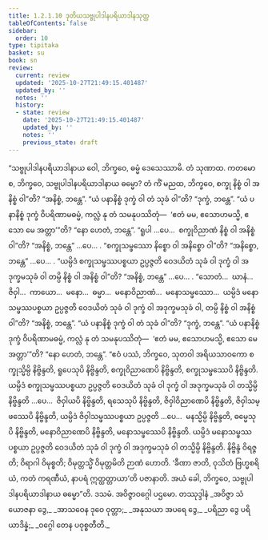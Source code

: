 ```yaml
---
title: 1.2.1.10 ဒုတိယသဗ္ဗုပါဒါနပရိယာဒါနသုတ္တ
tableOfContents: false
sidebar:
  order: 10
type: tipitaka
basket: su
book: sn
review:
  current: review
  updated: '2025-10-27T21:49:15.401487'
  updated_by: ''
  notes: ''
  history:
  - state: review
    date: '2025-10-27T21:49:15.401487'
    updated_by: ''
    notes: ''
    previous_state: draft
---
```



<ReviewStatus review={frontmatter.review} showDetails={true} />

<HypothesisAnnotation frontmatter={frontmatter} />

<DynamicBreadcrumb />

<Division number="62" book="sn" e="ch" v="18" p="288">

<Paragraph number="183" book="sn">
“သဗ္ဗုပါဒါနပရိယာဒါနာယ ဝေါ, ဘိက္ခဝေ, ဓမ္မံ ဒေသေဿာမိ. တံ သုဏာထ. ကတမော စ, ဘိက္ခဝေ, သဗ္ဗုပါဒါနပရိယာဒါနာယ ဓမ္မော?
</Paragraph>

<Paragraph number="184" book="sn">
တံ ကိံ မညထ, ဘိက္ခဝေ, စက္ခု နိစ္စံ ဝါ အနိစ္စံ ဝါ”တိ?
</Paragraph>

<Paragraph number="185" book="sn">
“အနိစ္စံ, ဘန္တေ”.
</Paragraph>

<Paragraph number="186" book="sn">
“ယံ ပနာနိစ္စံ ဒုက္ခံ ဝါ တံ သုခံ ဝါ”တိ?
</Paragraph>

<Paragraph number="187" book="sn">
“ဒုက္ခံ, ဘန္တေ”.
</Paragraph>

<Paragraph number="188" book="sn">
“ယံ ပနာနိစ္စံ ဒုက္ခံ ဝိပရိဏာမဓမ္မံ, ကလ္လံ နု တံ သမနုပဿိတုံ—  ‘ဧတံ မမ, ဧသောဟမသ္မိ, ဧသော မေ အတ္တာ’”တိ?
</Paragraph>

<Paragraph number="189" book="sn">
“နော ဟေတံ, ဘန္တေ”.
</Paragraph>

<Paragraph number="190" book="sn">
“ရူပါ …ပေ…  စက္ခုဝိညာဏံ နိစ္စံ ဝါ အနိစ္စံ ဝါ”တိ?
</Paragraph>

<Paragraph number="191" book="sn">
“အနိစ္စံ, ဘန္တေ” …ပေ… .
</Paragraph>

<Paragraph number="192" book="sn">
“စက္ခုသမ္ဖဿော နိစ္စော ဝါ အနိစ္စော ဝါ”တိ?
</Paragraph>

<Paragraph number="193" book="sn">
“အနိစ္စော, ဘန္တေ” …ပေ… .
</Paragraph>

<Paragraph number="194" book="sn">
“ယမ္ပိဒံ စက္ခုသမ္ဖဿပစ္စယာ ဥပ္ပဇ္ဇတိ ဝေဒယိတံ သုခံ ဝါ ဒုက္ခံ ဝါ အဒုက္ခမသုခံ ဝါ တမ္ပိ နိစ္စံ ဝါ အနိစ္စံ ဝါ”တိ?
</Paragraph>

<Paragraph number="195" book="sn">
“အနိစ္စံ, ဘန္တေ” …ပေ… .
</Paragraph>

<Paragraph number="196" book="sn">
“သောတံ…  ဃာနံ…  ဇိဝှါ…  ကာယော…  မနော…  ဓမ္မာ…  မနောဝိညာဏံ…  မနောသမ္ဖဿော…  ယမ္ပိဒံ မနောသမ္ဖဿပစ္စယာ ဥပ္ပဇ္ဇတိ ဝေဒယိတံ သုခံ ဝါ ဒုက္ခံ ဝါ အဒုက္ခမသုခံ ဝါ, တမ္ပိ နိစ္စံ ဝါ အနိစ္စံ ဝါ”တိ?
</Paragraph>

<Paragraph number="197" book="sn">
“အနိစ္စံ, ဘန္တေ”.
</Paragraph>

<Paragraph number="198" book="sn">
“ယံ ပနာနိစ္စံ ဒုက္ခံ ဝါ တံ သုခံ ဝါ”တိ?
</Paragraph>

<Paragraph number="199" book="sn">
“ဒုက္ခံ, ဘန္တေ”.
</Paragraph>

<Paragraph number="200" book="sn">
“ယံ ပနာနိစ္စံ ဒုက္ခံ ဝိပရိဏာမဓမ္မံ, ကလ္လံ နု တံ သမနုပဿိတုံ—  ‘ဧတံ မမ, ဧသောဟမသ္မိ, ဧသော မေ အတ္တာ’”တိ?
</Paragraph>

<Paragraph number="201" book="sn">
“နော ဟေတံ, ဘန္တေ”.
</Paragraph>

<Paragraph number="202" book="sn">
“ဧဝံ ပဿံ, ဘိက္ခဝေ, သုတဝါ အရိယသာဝကော စက္ခုသ္မိမ္ပိ နိဗ္ဗိန္ဒတိ, ရူပေသုပိ နိဗ္ဗိန္ဒတိ, စက္ခုဝိညာဏေပိ နိဗ္ဗိန္ဒတိ, စက္ခုသမ္ဖဿေပိ နိဗ္ဗိန္ဒတိ. ယမ္ပိဒံ စက္ခုသမ္ဖဿပစ္စယာ ဥပ္ပဇ္ဇတိ ဝေဒယိတံ သုခံ ဝါ ဒုက္ခံ ဝါ အဒုက္ခမသုခံ ဝါ တသ္မိမ္ပိ နိဗ္ဗိန္ဒတိ …ပေ…  ဇိဝှါယပိ နိဗ္ဗိန္ဒတိ, ရသေသုပိ နိဗ္ဗိန္ဒတိ, ဇိဝှါဝိညာဏေပိ နိဗ္ဗိန္ဒတိ, ဇိဝှါသမ္ဖဿေပိ နိဗ္ဗိန္ဒတိ, ယမ္ပိဒံ ဇိဝှါသမ္ဖဿပစ္စယာ ဥပ္ပဇ္ဇတိ …ပေ…  မနသ္မိမ္ပိ နိဗ္ဗိန္ဒတိ, ဓမ္မေသုပိ နိဗ္ဗိန္ဒတိ, မနောဝိညာဏေပိ နိဗ္ဗိန္ဒတိ, မနောသမ္ဖဿေပိ နိဗ္ဗိန္ဒတိ. ယမ္ပိဒံ မနောသမ္ဖဿပစ္စယာ ဥပ္ပဇ္ဇတိ ဝေဒယိတံ သုခံ ဝါ ဒုက္ခံ ဝါ အဒုက္ခမသုခံ ဝါ တသ္မိမ္ပိ နိဗ္ဗိန္ဒတိ. နိဗ္ဗိန္ဒံ ဝိရဇ္ဇတိ; ဝိရာဂါ ဝိမုစ္စတိ; ဝိမုတ္တသ္မိံ ဝိမုတ္တမိတိ ဉာဏံ ဟောတိ. ‘ခီဏာ ဇာတိ, ဝုသိတံ ဗြဟ္မစရိယံ, ကတံ ကရဏီယံ, နာပရံ ဣတ္ထတ္တာယာ’တိ ပဇာနာတိ. အယံ ခေါ, ဘိက္ခဝေ, သဗ္ဗုပါဒါနပရိယာဒါနာယ ဓမ္မော”တိ.

</Paragraph>
</Division>

<Paragraph number="203" type="center" book="sn">
ဒသမံ.



</Paragraph>

<Paragraph number="204" type="center" book="sn">
အဝိဇ္ဇာဝဂ္ဂေါ ပဌမော.



</Paragraph>

<Paragraph number="205" type="center" book="sn">
တဿုဒ္ဒါနံ


</Paragraph>

<Paragraph number="206" type="verses" book="sn">
_အဝိဇ္ဇာ သံယောဇနာ ဒွေ,_  
_အာသဝေန ဒုဝေ ဝုတ္တာ;_  
_အနုသယာ အပရေ ဒွေ,_  
_ပရိညာ ဒွေ ပရိယာဒိန္နံ;_  
_ဝဂ္ဂေါ တေန ပဝုစ္စတီတိ._
</Paragraph>